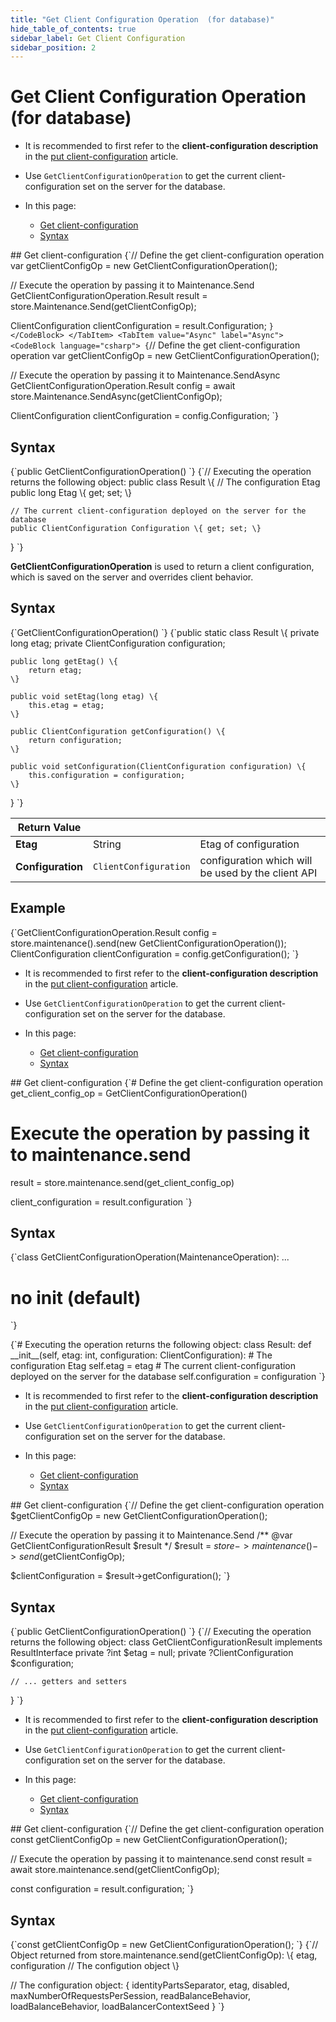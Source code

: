 ---
title: "Get Client Configuration Operation  (for database)"
hide_table_of_contents: true
sidebar_label: Get Client Configuration
sidebar_position: 2
---




# Get Client Configuration Operation  (for database)
<LanguageSwitcher supportedLanguages={supportedLanguages} />
<LanguageContent language="csharp">

<Admonition type="note" title="Note">

* It is recommended to first refer to the **client-configuration description** in the [put client-configuration](../../../../client-api/operations/maintenance/configuration/put-client-configuration.mdx) article.
  
* Use `GetClientConfigurationOperation` to get the current client-configuration set on the server for the database.

* In this page:
    * [Get client-configuration](../../../../client-api/operations/maintenance/configuration/get-client-configuration.mdx#get-client-configuration)
    * [Syntax](../../../../client-api/operations/maintenance/configuration/get-client-configuration.mdx#syntax)

</Admonition>
## Get client-configuration

<Tabs groupId='languageSyntax'>
<TabItem value="Sync" label="Sync">
<CodeBlock language="csharp">
{`// Define the get client-configuration operation 
var getClientConfigOp = new GetClientConfigurationOperation();
    
// Execute the operation by passing it to Maintenance.Send
GetClientConfigurationOperation.Result result = store.Maintenance.Send(getClientConfigOp);

ClientConfiguration clientConfiguration = result.Configuration;
`}
</CodeBlock>
</TabItem>
<TabItem value="Async" label="Async">
<CodeBlock language="csharp">
{`// Define the get client-configuration operation 
var getClientConfigOp = new GetClientConfigurationOperation();
                
// Execute the operation by passing it to Maintenance.SendAsync
GetClientConfigurationOperation.Result config = 
    await store.Maintenance.SendAsync(getClientConfigOp);
                
ClientConfiguration clientConfiguration = config.Configuration;
`}
</CodeBlock>
</TabItem>
</Tabs>



## Syntax

<TabItem value="syntax_1" label="syntax_1">
<CodeBlock language="csharp">
{`public GetClientConfigurationOperation()
`}
</CodeBlock>
</TabItem>

<TabItem value="syntax_2" label="syntax_2">
<CodeBlock language="csharp">
{`// Executing the operation returns the following object: 
public class Result
\{
    // The configuration Etag
    public long Etag \{ get; set; \}
    
    // The current client-configuration deployed on the server for the database
    public ClientConfiguration Configuration \{ get; set; \}
\}
`}
</CodeBlock>
</TabItem>




</LanguageContent>
<LanguageContent language="java">


**GetClientConfigurationOperation** is used to return a client configuration, which is saved on the server and overrides client behavior. 

## Syntax

<TabItem value="config_1_0" label="config_1_0">
<CodeBlock language="java">
{`GetClientConfigurationOperation()
`}
</CodeBlock>
</TabItem>

<TabItem value="config_1_1" label="config_1_1">
<CodeBlock language="java">
{`public static class Result \{
    private long etag;
    private ClientConfiguration configuration;

    public long getEtag() \{
        return etag;
    \}

    public void setEtag(long etag) \{
        this.etag = etag;
    \}

    public ClientConfiguration getConfiguration() \{
        return configuration;
    \}

    public void setConfiguration(ClientConfiguration configuration) \{
        this.configuration = configuration;
    \}
\}
`}
</CodeBlock>
</TabItem>

| Return Value | | |
| ------------- | ----- | ---- |
| **Etag** | String | Etag of configuration |
| **Configuration** | `ClientConfiguration` | configuration which will be used by the client API |

## Example

<TabItem value="config_1_2" label="config_1_2">
<CodeBlock language="java">
{`GetClientConfigurationOperation.Result config
    = store.maintenance().send(new GetClientConfigurationOperation());
ClientConfiguration clientConfiguration = config.getConfiguration();
`}
</CodeBlock>
</TabItem>


</LanguageContent>
<LanguageContent language="python">

<Admonition type="note" title="Note">

* It is recommended to first refer to the **client-configuration description** in the [put client-configuration](../../../../client-api/operations/maintenance/configuration/put-client-configuration.mdx) article.
  
* Use `GetClientConfigurationOperation` to get the current client-configuration set on the server for the database.

* In this page:
    * [Get client-configuration](../../../../client-api/operations/maintenance/configuration/get-client-configuration.mdx#get-client-configuration)
    * [Syntax](../../../../client-api/operations/maintenance/configuration/get-client-configuration.mdx#syntax)

</Admonition>
## Get client-configuration

<TabItem value="get_config" label="get_config">
<CodeBlock language="python">
{`# Define the get client-configuration operation
get_client_config_op = GetClientConfigurationOperation()

# Execute the operation by passing it to maintenance.send
result = store.maintenance.send(get_client_config_op)

client_configuration = result.configuration
`}
</CodeBlock>
</TabItem>



## Syntax

<TabItem value="syntax_1" label="syntax_1">
<CodeBlock language="python">
{`class GetClientConfigurationOperation(MaintenanceOperation): ...

# no __init__ (default)
`}
</CodeBlock>
</TabItem>

<TabItem value="syntax_2" label="syntax_2">
<CodeBlock language="python">
{`# Executing the operation returns the following object:
class Result:
    def __init__(self, etag: int, configuration: ClientConfiguration):
        # The configuration Etag
        self.etag = etag
        # The current client-configuration deployed on the server for the database
        self.configuration = configuration
`}
</CodeBlock>
</TabItem>




</LanguageContent>
<LanguageContent language="php">

<Admonition type="note" title="Note">

* It is recommended to first refer to the **client-configuration description** in the [put client-configuration](../../../../client-api/operations/maintenance/configuration/put-client-configuration.mdx) article.
  
* Use `GetClientConfigurationOperation` to get the current client-configuration set on the server for the database.

* In this page:
    * [Get client-configuration](../../../../client-api/operations/maintenance/configuration/get-client-configuration.mdx#get-client-configuration)
    * [Syntax](../../../../client-api/operations/maintenance/configuration/get-client-configuration.mdx#syntax)

</Admonition>
## Get client-configuration

<TabItem value="get_config" label="get_config">
<CodeBlock language="php">
{`// Define the get client-configuration operation
$getClientConfigOp = new GetClientConfigurationOperation();

// Execute the operation by passing it to Maintenance.Send
/** @var GetClientConfigurationResult $result */
$result = $store->maintenance()->send($getClientConfigOp);

$clientConfiguration = $result->getConfiguration();
`}
</CodeBlock>
</TabItem>



## Syntax

<TabItem value="syntax_1" label="syntax_1">
<CodeBlock language="php">
{`public GetClientConfigurationOperation()
`}
</CodeBlock>
</TabItem>

<TabItem value="syntax_2" label="syntax_2">
<CodeBlock language="php">
{`// Executing the operation returns the following object:
class GetClientConfigurationResult implements ResultInterface
    private ?int $etag = null;
    private ?ClientConfiguration $configuration;

    // ... getters and setters
\}
`}
</CodeBlock>
</TabItem>




</LanguageContent>
<LanguageContent language="nodejs">

<Admonition type="note" title="Note">

* It is recommended to first refer to the **client-configuration description** in the [put client-configuration](../../../../client-api/operations/maintenance/configuration/put-client-configuration.mdx) article.

* Use `GetClientConfigurationOperation` to get the current client-configuration set on the server for the database.

* In this page:
    * [Get client-configuration](../../../../client-api/operations/maintenance/configuration/get-client-configuration.mdx#get-client-configuration)
    * [Syntax](../../../../client-api/operations/maintenance/configuration/get-client-configuration.mdx#syntax)

</Admonition>
## Get client-configuration

<TabItem value="get_config" label="get_config">
<CodeBlock language="js">
{`// Define the get client-configuration operation 
const getClientConfigOp = new GetClientConfigurationOperation();

// Execute the operation by passing it to maintenance.send
const result = await store.maintenance.send(getClientConfigOp);

const configuration = result.configuration;
`}
</CodeBlock>
</TabItem>



## Syntax

<TabItem value="syntax_1" label="syntax_1">
<CodeBlock language="js">
{`const getClientConfigOp = new GetClientConfigurationOperation();
`}
</CodeBlock>
</TabItem>

<TabItem value="syntax_2" label="syntax_2">
<CodeBlock language="js">
{`// Object returned from store.maintenance.send(getClientConfigOp):
\{
   etag,
   configuration // The configution object
\}

// The configuration object:
\{
    identityPartsSeparator,
    etag,
    disabled,
    maxNumberOfRequestsPerSession,
    readBalanceBehavior,
    loadBalanceBehavior,
    loadBalancerContextSeed
\}
`}
</CodeBlock>
</TabItem>




</LanguageContent>

<!---
### Studio
- [Client Configuration](../../../../studio/server/client-configuration)

### Operations
- [What are Operations](../../../../client-api/operations/what-are-operations)
- [Put client-configuration (for database)](../../../../client-api/operations/maintenance/configuration/put-client-configuration)
- [Put client-configuration (server-wide)](../../../../client-api/operations/server-wide/configuration/put-serverwide-client-configuration)
- [Get client-configuration (server-wide)](../../../../client-api/operations/server-wide/configuration/get-serverwide-client-configuration)


-->